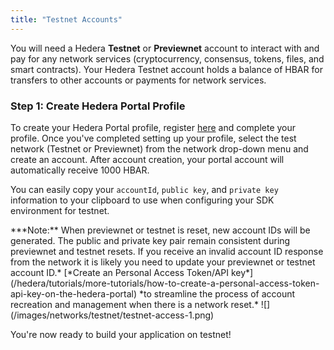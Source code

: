 ---
title: "Testnet Accounts"
---


You will need a Hedera **Testnet** or **Previewnet** account to interact with and pay for any network services (cryptocurrency, consensus, tokens, files, and smart contracts). Your Hedera Testnet account holds a balance of HBAR for transfers to other accounts or payments for network services.

### Step 1: Create Hedera Portal Profile

To create your Hedera Portal profile, register [here](https://portal.hedera.com/register) and complete your profile. Once you've completed setting up your profile, select the test network (Testnet or Previewnet) from the network drop-down menu and create an account. After account creation, your portal account will automatically receive 1000 HBAR.

You can easily copy your `accountId`, `public key`, and `private key` information to your clipboard to use when configuring your SDK environment for testnet.

<Info>
***Note:** When previewnet or testnet is reset, new account IDs will be generated. The public and private key pair remain consistent during previewnet and testnet resets. If you receive an invalid account ID response from the network it is likely you need to update your previewnet or testnet account ID.* [*Create an Personal Access Token/API key*](/hedera/tutorials/more-tutorials/how-to-create-a-personal-access-token-api-key-on-the-hedera-portal) *to streamline the process of account recreation and management when there is a network reset.*
</Info>

<Frame>
![](/images/networks/testnet/testnet-access-1.png)
</Frame>

You're now ready to build your application on testnet!

